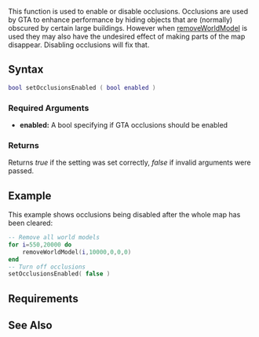 
{{Server client function}}
This function is used to enable or disable occlusions. Occlusions are used by GTA to enhance performance by hiding objects that are (normally) obscured by certain large buildings. However when [[/removeWorldModel.md|removeWorldModel]] is used they may also have the undesired effect of making parts of the map disappear. Disabling occlusions will fix that.

==Syntax==
<syntaxhighlight lang="lua">
bool setOcclusionsEnabled ( bool enabled )
</syntaxhighlight>

===Required Arguments=== 
*'''enabled:''' A bool specifying if GTA occlusions should be enabled

===Returns===
Returns ''true'' if the setting was set correctly, ''false'' if invalid arguments were passed.

==Example==
This example shows occlusions being disabled after the whole map has been cleared:
<syntaxhighlight lang="lua">
-- Remove all world models
for i=550,20000 do
    removeWorldModel(i,10000,0,0,0)
end
-- Turn off occlusions
setOcclusionsEnabled( false )
</syntaxhighlight>

==Requirements==
{{Requirements|1.3|1.3|}}

==See Also==
{{World functions}}